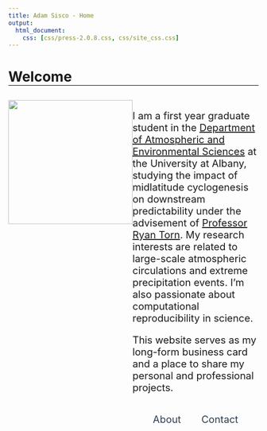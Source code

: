 ---
title: Adam Sisco - Home
output:
  html_document:
    css: [css/press-2.0.8.css, css/site_css.css]
---

<style>
  .title {
    display: none;
  }

  h1 {
    border-bottom-width: 1px;
    border-bottom-style: solid;
    border-bottom-color: black;
  }
  
  .banner-image {
    background-image: linear-gradient(rgba(0, 0, 0, 0.20), rgba(0, 0, 0, 0.20)), url("images/cropped/cropped_clouds_amo_2018238_lrg.jpg");
  }
  
  @media(min-width:768px){
    .container-home {
      display: flex;
    }
    
    .home-right-box {
      display: flex;
      flex: 2;
      flex-direction: column;
      font-size: 20px;
    }
    
    .home-buttons {
      display: flex;
    }    
  }
  
  .container-home div {
    /*border: 1px #ccc solid;*/
  }
  
  .home-pic {
    flex: 1;
    text-align: center;
    padding: 10px 0px;
  }
  
  .home-text {
    flex: 2;
    padding: 10px 0px;
  }
  
  .home-buttons {
    flex: 1;
    text-align: center;
    justify-content: space-evenly;
    align-items: center;
  }
  
  .home-buttons div {
    padding: 10px 0px;
  }
  
  .press-custom{
    --p: #2C3E50;
    --c: white;
    --h: #2C3E50;
    --a: #1e2b37;
    width:150px;
  }
  
  a.press{
    text-decoration: none;
    color: #2C3E50;
  }
  
</style>

# Welcome

<div class="container-home">
  <div class="home-pic">
  <img src="images/home_photo.jpg" width="250">
  </div>
  <div class="home-right-box">
  <div class="home-text">
  <p>I am a first year graduate student in the [Department of Atmospheric and Environmental Sciences](https://www.albany.edu/atmos/){target="_blank"} at the University at Albany, studying the impact of midlatitude cyclogenesis on downstream predictability under the advisement of [Professor Ryan Torn](https://www.albany.edu/atmos/ryan-torn.php){target="_blank"}. My research interests are related to large-scale atmospheric circulations and extreme precipitation events. I'm also passionate about computational reproducibility in science.</p>

<p>This website serves as my long-form business card and a place to share my personal and professional projects.</p>
  </div>
  <div class="home-buttons">
  <div class="button-about">
  <a class="press press-custom press-ghost" href="http://awsisco.github.io/about.html">About</a>
  </div>
  <div class="button-contact">
  <a class="press press-custom press-ghost" href="http://awsisco.github.io/contact.html">Contact</a>
  </div>
  </div>
  </div>
</div>